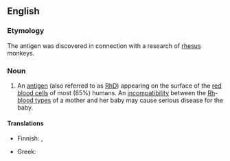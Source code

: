 ==English==
{{wikipedia}}

===Etymology===
The antigen was discovered in connection with a research of [[rhesus]] monkeys.

===Noun===
{{en-noun|head=[[rhesus|Rhesus]] [[factor]]}}

# An [[antigen]] (also referred to as [[RhD]]) appearing on the surface of the [[red blood cell|red blood cells]] of most (85%) humans. An [[incompatibility]] between the [[Rh]]-[[blood type|blood types]] of a mother and her baby may cause serious disease for the baby.

====Translations====
{{trans-top|RhD-antigen}}
* Finnish: {{t|fi|reesustekijä}}, {{t|fi|Rh-tekijä}}
{{trans-mid}}
* Greek: {{t+|el|ρέζους|n}}
{{trans-bottom}}